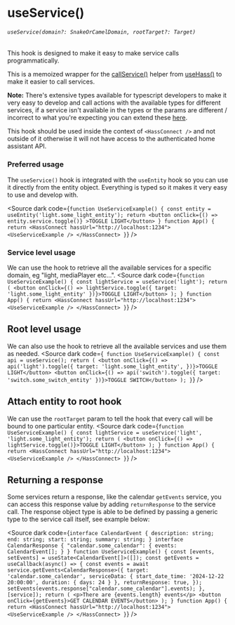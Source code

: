 
<Meta title="HOOKS/useService" />

# useService()
###### `useService(domain?: SnakeOrCamelDomain, rootTarget?: Target)`
This hook is designed to make it easy to make service calls programmatically.

This is a memoized wrapper for the [callService()](/docs/hooks-usehass-callservice--docs) helper from [useHass()](/docs/hooks-usehass--docs) to make it
easier to call services.

**Note:** There's extensive types available for typescript developers to make it very easy to develop and call actions with the available types for different
services, if a service isn't available in the types or the params are different / incorrect to what you're expecting you can extend these [here](/docs/advanced-extend-api--docs).

This hook should be used inside the context of `<HassConnect />` and not outside of it otherwise it will not have access to
the authenticated home assistant API.

### Preferred usage
The `useService()` hook is integrated with the `useEntity` hook so you can use it directly from the entity object.
Everything is typed so it makes it very easy to use and develop with.

<Source dark code={`
function UseServiceExample() {
  const entity = useEntity('light.some_light_entity');
  return <button onClick={() => entity.service.toggle()} >TOGGLE LIGHT</button>
}
function App() {
  return <HassConnect hassUrl="http://localhost:1234">
    <UseServiceExample />
  </HassConnect>
}
`} />

### Service level usage
We can use the hook to retrieve all the available services for a specific domain, eg "light, mediaPlayer etc...".
<Source dark code={`
function UseServiceExample() {
  const lightService = useService('light');
  return (
    <button onClick={() => lightService.toggle({
      target: 'light.some_light_entity'
    })}>TOGGLE LIGHT</button>
  );
}
function App() {
  return <HassConnect hassUrl="http://localhost:1234">
    <UseServiceExample />
  </HassConnect>
}
`} />

## Root level usage
We can also use the hook to retrieve all the available services and use them as needed.
<Source dark code={`
function UseServiceExample() {
  const api = useService();
  return (
    <button onClick={() => api('light').toggle({
      target: 'light.some_light_entity',
    })}>TOGGLE LIGHT</button>
    <button onClick={() => api('switch').toggle({
      target: 'switch.some_switch_entity'
    })}>TOGGLE SWITCH</button>
  );
}`} />

## Attach entity to root hook
We can use the `rootTarget` param to tell the hook that every call will be bound to one particular entity.
<Source dark code={`
function UseServiceExample() {
  const lightService = useService('light', 'light.some_light_entity');
  return (
    <button onClick={() => lightService.toggle()}>TOGGLE LIGHT</button>
  );
}
function App() {
  return <HassConnect hassUrl="http://localhost:1234">
    <UseServiceExample />
  </HassConnect>
}
`} />

## Returning a response
Some services return a response, like the calendar `getEvents` service, you can access this response value by adding `returnResponse` to the service call.
The response object type is able to be defined by passing a generic type to the service call itself, see example below:

<Source dark code={`
interface CalendarEvent {
  description: string;
  end: string;
  start: string;
  summary: string;
}
interface CalendarResponse {
  "calendar.some_calendar": {
    events: CalendarEvent[];
  }
}
function UseServiceExample() {
  const [events, setEvents] = useState<CalendarEvent[]>([]);
  const getEvents = useCallback(async() => {
    const events = await service.getEvents<CalendarResponse>({
      target: 'calendar.some_calendar',
      serviceData: {
        start_date_time: '2024-12-22 20:00:00',
        duration: {
          days: 24
        }
      },
      returnResponse: true,
    });
    setEvents(events.response["calendar.some_calendar"].events);
  }, [service]);
  return (
    <p>There are {events.length} events</p>
    <button onClick={getEvents}>GET CALENDAR EVENTS</button>
  );
}
function App() {
  return <HassConnect hassUrl="http://localhost:1234">
    <UseServiceExample />
  </HassConnect>
}
`} />